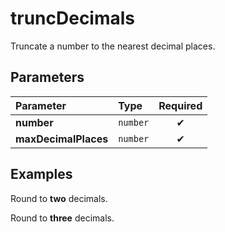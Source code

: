 
# truncDecimals

Truncate a number to the nearest decimal places.

## Parameters

| Parameter            | Type     | Required |
| :------------------- | :------- | :------: |
| **number**           | `number` |    ✔     |
| **maxDecimalPlaces** | `number` |    ✔     |

## Examples

Round to **two** decimals.

<Example number={13.3689} maxDecimalPlaces={2} />

Round to **three** decimals.

<Example number={-13.1124} maxDecimalPlaces={3} />

